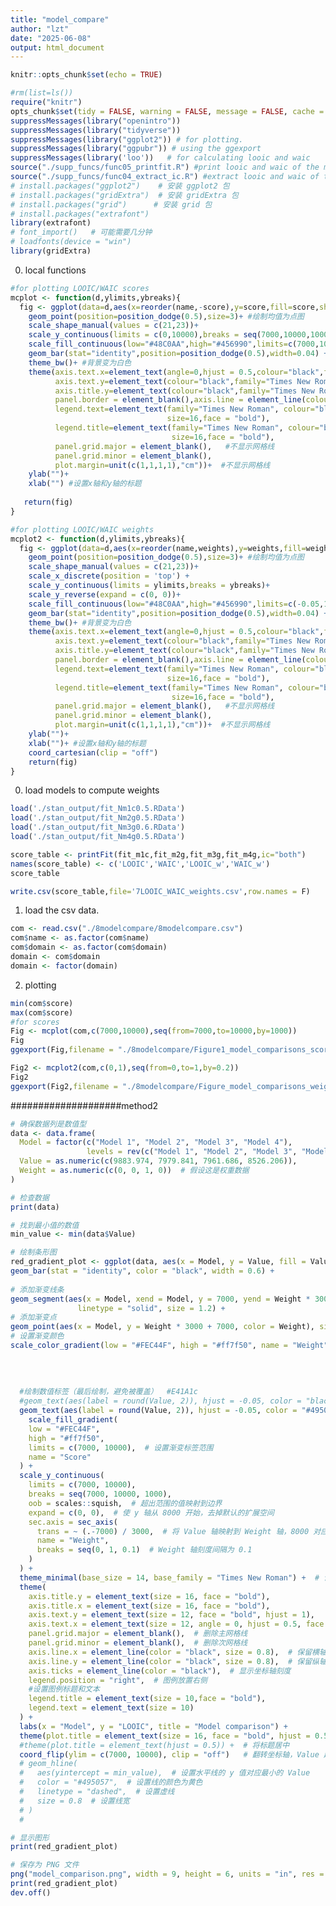 ```yaml
---
title: "model_compare"
author: "lzt"
date: "2025-06-08"
output: html_document
---
```


```r
knitr::opts_chunk$set(echo = TRUE)
```

```r
#rm(list=ls())
require("knitr") 
opts_chunk$set(tidy = FALSE, warning = FALSE, message = FALSE, cache = FALSE)
suppressMessages(library("openintro"))
suppressMessages(library("tidyverse"))
suppressMessages(library("ggplot2")) # for plotting.
suppressMessages(library("ggpubr")) # using the ggexport
suppressMessages(library('loo'))   # for calculating looic and waic
source("./supp_funcs/func05_printfit.R") #print looic and waic of the model and their weights:   no change needed
source("./supp_funcs/func04_extract_ic.R") #extract looic and waic of the model:                 no chnage needed
# install.packages("ggplot2")    # 安装 ggplot2 包
# install.packages("gridExtra")  # 安装 gridExtra 包
# install.packages("grid")      # 安装 grid 包
# install.packages("extrafont")
library(extrafont)
# font_import()   # 可能需要几分钟
# loadfonts(device = "win")
library(gridExtra)
```

0. local functions
```r
#for plotting LOOIC/WAIC scores
mcplot <- function(d,ylimits,ybreaks){
  fig <- ggplot(data=d,aes(x=reorder(name,-score),y=score,fill=score,shape=domain)) + 
    geom_point(position=position_dodge(0.5),size=3)+ #绘制均值为点图
    scale_shape_manual(values = c(21,23))+
    scale_y_continuous(limits = c(0,10000),breaks = seq(7000,10000,1000),expand = c(0, 0))+ 
    scale_fill_continuous(low="#48C0AA",high="#456990",limits=c(7000,10000),breaks = c(7000,8000,9000,10000))+theme_classic()+
    geom_bar(stat="identity",position=position_dodge(0.5),width=0.04) + coord_cartesian(ylim = c(7000,10000))  + #绘制条形图
    theme_bw()+ #背景变为白色
    theme(axis.text.x=element_text(angle=0,hjust = 0.5,colour="black",family="Times New Roman",size=16,face = "bold"), #设置x轴刻度标签的字体显示倾斜角度为15度，并向下调整1(hjust = 1)，字体簇为Times大小为20
          axis.text.y=element_text(colour="black",family="Times New Roman",size=16,face = "bold"), #设置y轴刻度标签的字体簇，字体大小，字体样式为plain
          axis.title.y=element_text(colour="black",family="Times New Roman",size=16,face = "bold"), #设置y轴标题的字体属性
          panel.border = element_blank(),axis.line = element_line(colour = "black",size=1), #去除默认填充的灰色，并将x=0轴和y=0轴加粗显示(size=1)
          legend.text=element_text(family="Times New Roman", colour="black",  #设置图例的子标题的字体属性
                                   size=16,face = "bold"),
          legend.title=element_text(family="Times New Roman", colour="black", #设置图例的总标题的字体属性
                                    size=16,face = "bold"),
          panel.grid.major = element_blank(),   #不显示网格线
          panel.grid.minor = element_blank(),
          plot.margin=unit(c(1,1,1,1),"cm"))+  #不显示网格线
    ylab("")+
    xlab("") #设置x轴和y轴的标题
 
   return(fig)
}

#for plotting LOOIC/WAIC weights
mcplot2 <- function(d,ylimits,ybreaks){
  fig <- ggplot(data=d,aes(x=reorder(name,weights),y=weights,fill=weights,shape=domain)) +
    geom_point(position=position_dodge(0.5),size=3)+ #绘制均值为点图
    scale_shape_manual(values = c(21,23))+
    scale_x_discrete(position = 'top') +
    scale_y_continuous(limits = ylimits,breaks = ybreaks)+
    scale_y_reverse(expand = c(0, 0))+
    scale_fill_continuous(low="#48C0AA",high="#456990",limits=c(-0.05,1.05),breaks = c(0.0,0.25,0.5,0.75,1.0))+theme_classic()+
    geom_bar(stat="identity",position=position_dodge(0.5),width=0.04) + #绘制条形图
    theme_bw()+ #背景变为白色
    theme(axis.text.x=element_text(angle=0,hjust = 0.5,colour="black",family="Times New Roman",size=16,face = "bold"), #设置x轴刻度标签的字体显示倾斜角度为15度，并向下调整1(hjust = 1)，字体簇为Times大小为20
          axis.text.y=element_text(colour="black",family="Times New Roman",size=16,face = "bold"), #设置y轴刻度标签的字体簇，字体大小，字体样式为plain
          axis.title.y=element_text(colour="black",family="Times New Roman",size=16,face = "bold"), #设置y轴标题的字体属性
          panel.border = element_blank(),axis.line = element_line(colour = "black",size=1), #去除默认填充的灰色，并将x=0轴和y=0轴加粗显示(size=1)
          legend.text=element_text(family="Times New Roman", colour="black",  #设置图例的子标题的字体属性
                                   size=16,face = "bold"),
          legend.title=element_text(family="Times New Roman", colour="black", #设置图例的总标题的字体属性
                                    size=16,face = "bold"),
          panel.grid.major = element_blank(),   #不显示网格线
          panel.grid.minor = element_blank(),
          plot.margin=unit(c(1,1,1,1),"cm"))+  #不显示网格线
    ylab("")+
    xlab("")+ #设置x轴和y轴的标题
    coord_cartesian(clip = "off")
    return(fig)
}


```

0. load models to compute weights
```r
load('./stan_output/fit_Nm1c0.5.RData')
load('./stan_output/fit_Nm2g0.5.RData')
load('./stan_output/fit_Nm3g0.6.RData')
load('./stan_output/fit_Nm4g0.5.RData')

score_table <- printFit(fit_m1c,fit_m2g,fit_m3g,fit_m4g,ic="both")
names(score_table) <- c('LOOIC','WAIC','LOOIC_w','WAIC_w')
score_table

write.csv(score_table,file='7LOOIC_WAIC_weights.csv',row.names = F)

```

1. load the csv data.
```r
com <- read.csv("./8modelcompare/8modelcompare.csv") 
com$name <- as.factor(com$name) 
com$domain <- as.factor(com$domain)
domain <- com$domain
domain <- factor(domain)
```

2. plotting
```r
min(com$score)
max(com$score)
#for scores
Fig <- mcplot(com,c(7000,10000),seq(from=7000,to=10000,by=1000))
Fig
ggexport(Fig,filename = "./8modelcompare/Figure1_model_comparisons_scores2.png",width=3000,height=2000,res = 300)

Fig2 <- mcplot2(com,c(0,1),seq(from=0,to=1,by=0.2))
Fig2
ggexport(Fig2,filename = "./8modelcompare/Figure_model_comparisons_weights.png",width=3000,height=2000,res = 300)

```

####################method2
```r

# 确保数据列是数值型
data <- data.frame(
  Model = factor(c("Model 1", "Model 2", "Model 3", "Model 4"), 
                 levels = rev(c("Model 1", "Model 2", "Model 3", "Model 4"))),
  Value = as.numeric(c(9883.974, 7979.841, 7961.686, 8526.206)),
  Weight = as.numeric(c(0, 0, 1, 0))  # 假设这是权重数据
)

# 检查数据
print(data)

# 找到最小值的数值
min_value <- min(data$Value)

# 绘制条形图
red_gradient_plot <- ggplot(data, aes(x = Model, y = Value, fill = Value)) +
geom_bar(stat = "identity", color = "black", width = 0.6) +
  
# 添加渐变线条
geom_segment(aes(x = Model, xend = Model, y = 7000, yend = Weight * 3000 + 7000, color = Weight), 
               linetype = "solid", size = 1.2) +
# 添加渐变点
geom_point(aes(x = Model, y = Weight * 3000 + 7000, color = Weight), size = 3.5) +
# 设置渐变颜色
scale_color_gradient(low = "#FEC44F", high = "#ff7f50", name = "Weight") +  
    
    
    
    
  #绘制数值标签（最后绘制，避免被覆盖）  #E41A1c
  #geom_text(aes(label = round(Value, 2)), hjust = -0.05, color = "black", size = 4.5,face = "bold", family = "Times New Roman") +  # 使用hjust控制文本向右偏移
  geom_text(aes(label = round(Value, 2)), hjust = -0.05, color = "#495057", size = 4.5, fontface = "bold", family = "Times New Roman")+  # Use fontface for bold text
    scale_fill_gradient(
    low = "#FEC44F", 
    high = "#ff7f50", 
    limits = c(7000, 10000),  # 设置渐变标签范围
    name = "Score"
  ) +
  scale_y_continuous(
    limits = c(7000, 10000),
    breaks = seq(7000, 10000, 1000),
    oob = scales::squish,  # 超出范围的值映射到边界
    expand = c(0, 0),  # 使 y 轴从 8000 开始，去掉默认的扩展空间
    sec.axis = sec_axis(
      trans = ~ (.-7000) / 3000,  # 将 Value 轴映射到 Weight 轴，8000 对应 0，11500 对应 1
      name = "Weight",
      breaks = seq(0, 1, 0.1)  # Weight 轴刻度间隔为 0.1
    )
  ) +
  theme_minimal(base_size = 14, base_family = "Times New Roman") +  # 设置字体为新罗马
  theme(
    axis.title.y = element_text(size = 16, face = "bold"),
    axis.title.x = element_text(size = 16, face = "bold"),
    axis.text.y = element_text(size = 12, face = "bold", hjust = 1),
    axis.text.x = element_text(size = 12, angle = 0, hjust = 0.5, face = "bold"),
    panel.grid.major = element_blank(),  # 删除主网格线
    panel.grid.minor = element_blank(),  # 删除次网格线
    axis.line.x = element_line(color = "black", size = 0.8),  # 保留横轴的线
    axis.line.y = element_line(color = "black", size = 0.8),  # 保留纵轴的线
    axis.ticks = element_line(color = "black"),  # 显示坐标轴刻度
    legend.position = "right",  # 图例放置右侧
    #设置图例标题和文本
    legend.title = element_text(size = 10,face = "bold"),
    legend.text = element_text(size = 10)
  ) +
  labs(x = "Model", y = "LOOIC", title = "Model comparison") +
  theme(plot.title = element_text(size = 16, face = "bold", hjust = 0.5))+
  #theme(plot.title = element_text(hjust = 0.5)) +  # 将标题居中
  coord_flip(ylim = c(7000, 10000), clip = "off")   # 翻转坐标轴，Value 起点从 8000 开始
  # geom_hline(
  #   aes(yintercept = min_value),  # 设置水平线的 y 值对应最小的 Value
  #   color = "#495057",  # 设置线的颜色为黄色
  #   linetype = "dashed",  # 设置虚线
  #   size = 0.8  # 设置线宽
  # ) 
  # 

# 显示图形
print(red_gradient_plot)

# 保存为 PNG 文件
png("model_comparison.png", width = 9, height = 6, units = "in", res = 300)
print(red_gradient_plot)
dev.off()


```








